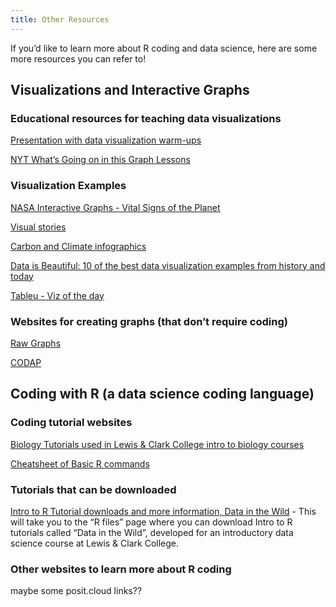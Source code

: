 ```yaml
---
title: Other Resources
---
```


If you'd like to learn more about R coding and data science, here are some more resources you can refer to! 

## Visualizations and Interactive Graphs

### Educational resources for teaching data visualizations

[Presentation with data visualization warm-ups](https://docs.google.com/presentation/d/1aQmF7ADHeU932y5Oqt0jAgjYDaE-_0bd80ZPqSfFy8A/edit?usp=sharing)

[NYT What's Going on in this Graph Lessons](https://www.nytimes.com/column/whats-going-on-in-this-graph)

### Visualization Examples

[NASA Interactive Graphs - Vital Signs of the Planet](https://climate.nasa.gov/explore/interactives)

[Visual stories](https://pudding.cool/)

[Carbon and Climate infographics](https://www.carbonbrief.org/in-focus/infographics/)

[Data is Beautiful: 10 of the best data visualization examples from history and today](https://www.tableau.com/learn/articles/best-beautiful-data-visualization-examples)

[Tableu - Viz of the day](https://public.tableau.com/app/discover/viz-of-the-day)

### Websites for creating graphs (that don't require coding)

[Raw Graphs](https://www.rawgraphs.io)

[CODAP](https://concord.org/our-work/research-projects/codap/)

## Coding with R (a data science coding language)

### Coding tutorial websites

[Biology Tutorials used in Lewis & Clark College intro to biology courses](https://lewis-and-clark-data-science.github.io/BIO-110-Web-Tutorials/) 

[Cheatsheet of Basic R commands](cheatsheet.qmd)

### Tutorials that can be downloaded 

[Intro to R Tutorial downloads and more information, Data in the Wild](https://lewis-and-clark-data-science.github.io/6-12-Data-Science-Resources/lesson_plans/lesson_links.html#sec-DITW) - This will take you to the "R files" page where you can download Intro to R tutorials called "Data in the Wild", developed for an introductory data science course at Lewis & Clark College.

### Other websites to learn more about R coding

maybe some posit.cloud links?? 


